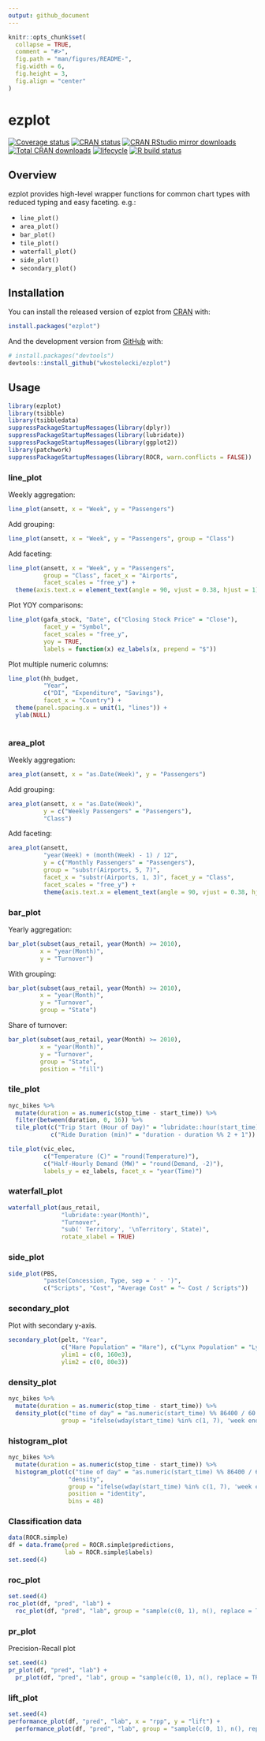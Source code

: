 ```yaml
---
output: github_document
---
```


<!-- README.md is generated from README.Rmd. Please edit that file -->

```r
knitr::opts_chunk$set(
  collapse = TRUE,
  comment = "#>",
  fig.path = "man/figures/README-",
  fig.width = 6,
  fig.height = 3,
  fig.align = "center"
)
```
# ezplot

<!-- badges: start -->
[![Coverage status](https://codecov.io/gh/wkostelecki/ezplot/branch/master/graph/badge.svg)](https://codecov.io/github/wkostelecki/ezplot?branch=master)
[![CRAN status](https://www.r-pkg.org/badges/version/ezplot)](https://cran.r-project.org/package=ezplot)
[![CRAN RStudio mirror downloads](http://cranlogs.r-pkg.org/badges/ezplot)](https://www.r-pkg.org:443/pkg/ezplot)
[![Total CRAN downloads](http://cranlogs.r-pkg.org/badges/grand-total/ezplot)](https://www.r-pkg.org:443/pkg/ezplot)
[![lifecycle](https://img.shields.io/badge/lifecycle-maturing-blue.svg)](https://www.tidyverse.org/lifecycle/#maturing)
[![R build status](https://github.com/wkostelecki/ezplot/workflows/R-CMD-check/badge.svg)](https://github.com/wkostelecki/ezplot/actions)
<!-- badges: end -->

## Overview

ezplot provides high-level wrapper functions for common chart types with reduced typing and easy faceting. e.g.:

- `line_plot()`
- `area_plot()`
- `bar_plot()`
- `tile_plot()`
- `waterfall_plot()`
- `side_plot()`
- `secondary_plot()`

## Installation

You can install the released version of ezplot from [CRAN](https://CRAN.R-project.org) with:

``` r
install.packages("ezplot")
```

And the development version from [GitHub](https://github.com/wkostelecki/ezplot) with:

``` r
# install.packages("devtools")
devtools::install_github("wkostelecki/ezplot")
```

## Usage

```r
library(ezplot)
library(tsibble)
library(tsibbledata)
suppressPackageStartupMessages(library(dplyr))
suppressPackageStartupMessages(library(lubridate))
suppressPackageStartupMessages(library(ggplot2))
library(patchwork)
suppressPackageStartupMessages(library(ROCR, warn.conflicts = FALSE))
```

### line_plot
Weekly aggregation:
```r
line_plot(ansett, x = "Week", y = "Passengers")
```

Add grouping:
```r
line_plot(ansett, x = "Week", y = "Passengers", group = "Class")
```

Add faceting:
```r
line_plot(ansett, x = "Week", y = "Passengers",
          group = "Class", facet_x = "Airports",
          facet_scales = "free_y") +
  theme(axis.text.x = element_text(angle = 90, vjust = 0.38, hjust = 1))
```

Plot YOY comparisons:
```r
line_plot(gafa_stock, "Date", c("Closing Stock Price" = "Close"),
          facet_y = "Symbol",
          facet_scales = "free_y",
          yoy = TRUE,
          labels = function(x) ez_labels(x, prepend = "$"))
```

Plot multiple numeric columns:
```r
line_plot(hh_budget,
          "Year",
          c("DI", "Expenditure", "Savings"),
          facet_x = "Country") +
  theme(panel.spacing.x = unit(1, "lines")) +
  ylab(NULL)
  
```

### area_plot
Weekly aggregation:
```r
area_plot(ansett, x = "as.Date(Week)", y = "Passengers")
```

Add grouping:
```r
area_plot(ansett, x = "as.Date(Week)",
          y = c("Weekly Passengers" = "Passengers"),
          "Class")
```

Add faceting:
```r
area_plot(ansett,
          "year(Week) + (month(Week) - 1) / 12",
          y = c("Monthly Passengers" = "Passengers"),
          group = "substr(Airports, 5, 7)",
          facet_x = "substr(Airports, 1, 3)", facet_y = "Class",
          facet_scales = "free_y") +
          theme(axis.text.x = element_text(angle = 90, vjust = 0.38, hjust = 1))
```

### bar_plot
Yearly aggregation:
```r
bar_plot(subset(aus_retail, year(Month) >= 2010),
         x = "year(Month)",
         y = "Turnover")
```

With grouping:
```r
bar_plot(subset(aus_retail, year(Month) >= 2010), 
         x = "year(Month)",
         y = "Turnover",
         group = "State")
```
Share of turnover:
```r
bar_plot(subset(aus_retail, year(Month) >= 2010), 
         x = "year(Month)",
         y = "Turnover",
         group = "State",
         position = "fill")
```

### tile_plot
```r
nyc_bikes %>%
  mutate(duration = as.numeric(stop_time - start_time)) %>%
  filter(between(duration, 0, 16)) %>%
  tile_plot(c("Trip Start (Hour of Day)" = "lubridate::hour(start_time) + 0.5"),
            c("Ride Duration (min)" = "duration - duration %% 2 + 1"))
```

```r
tile_plot(vic_elec,
          c("Temperature (C)" = "round(Temperature)"), 
          c("Half-Hourly Demand (MW)" = "round(Demand, -2)"),
          labels_y = ez_labels, facet_x = "year(Time)")
```

### waterfall_plot
```r
waterfall_plot(aus_retail,
               "lubridate::year(Month)",
               "Turnover", 
               "sub(' Territory', '\nTerritory', State)", 
               rotate_xlabel = TRUE)
```

### side_plot
```r
side_plot(PBS, 
          "paste(Concession, Type, sep = ' - ')", 
          c("Scripts", "Cost", "Average Cost" = "~ Cost / Scripts"))
```

### secondary_plot
Plot with secondary y-axis.
```r
secondary_plot(pelt, "Year",
               c("Hare Population" = "Hare"), c("Lynx Population" = "Lynx"),
               ylim1 = c(0, 160e3),
               ylim2 = c(0, 80e3))
```

### density_plot
```r
nyc_bikes %>% 
  mutate(duration = as.numeric(stop_time - start_time)) %>%
  density_plot(c("time of day" = "as.numeric(start_time) %% 86400 / 60 / 60"),
               group = "ifelse(wday(start_time) %in% c(1, 7), 'week end', 'week day')")

```

### histogram_plot
```r
nyc_bikes %>% 
  mutate(duration = as.numeric(stop_time - start_time)) %>%
  histogram_plot(c("time of day" = "as.numeric(start_time) %% 86400 / 60 / 60"),
                 "density",
                 group = "ifelse(wday(start_time) %in% c(1, 7), 'week end', 'week day')",
                 position = "identity",
                 bins = 48)
```

### Classification data
```r
data(ROCR.simple)
df = data.frame(pred = ROCR.simple$predictions,
                lab = ROCR.simple$labels)
set.seed(4)
```

### roc_plot
```r
set.seed(4)
roc_plot(df, "pred", "lab") + 
  roc_plot(df, "pred", "lab", group = "sample(c(0, 1), n(), replace = TRUE)")
```

### pr_plot
Precision-Recall plot
```r
set.seed(4)
pr_plot(df, "pred", "lab") +
  pr_plot(df, "pred", "lab", group = "sample(c(0, 1), n(), replace = TRUE)")
```

### lift_plot

```r
set.seed(4)
performance_plot(df, "pred", "lab", x = "rpp", y = "lift") +
  performance_plot(df, "pred", "lab", group = "sample(c(0, 1), n(), replace = TRUE)", x = "rpp", y = "lift")
```
